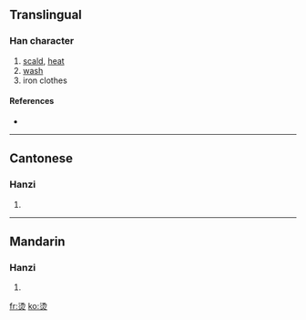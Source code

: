 {{also|燙}}
==Translingual==

===Han character===
{{Han char|rn=86|rad=火|as=06|sn=10|four=|canj=水竹火 (EHF), X水竹火 (XEHF)}}

# [[scald]], [[heat]]
# [[wash]]
# iron clothes

====References====
* {{Han ref|kx=0671.081|hdz=32201.010|uh=70EB|ud=28907}}

----

==Cantonese==

===Hanzi===
{{yue-hanzi|jyut=|y=tong3|tra=燙}}

# {{defn|Cantonese}}

----

==Mandarin==

===Hanzi===
{{cmn-hanzi|tra=燙|pin=[[tàng]] ([[tang4]])|wg=t'ang<sup>4</sup>}}

# {{defn|Mandarin}}

[[fr:烫]]
[[ko:烫]]